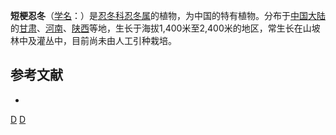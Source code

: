 {{Speciesbox 
| genus = Lonicera
| species = graebneri
| authority = Rehd.
}}

'''短梗忍冬'''（[[学名|学名]]：{{lang|la|''Lonicera graebneri''}}）是[[忍冬科|忍冬科]][[忍冬属|忍冬属]]的植物，为中国的特有植物。分布于[[中国大陆|中国大陆]]的[[甘肃|甘肃]]、[[河南|河南]]、[[陕西|陕西]]等地，生长于海拔1,400米至2,400米的地区，常生长在山坡林中及灌丛中，目前尚未由人工引种栽培。

== 参考文献 ==
<div class="references-small">
* {{cite web| url =http://www.bioinfo.cn/db05/KmzwSpecies.php?action=view&id=3009| title =短梗忍冬| work =《中国高等植物数据库全库》| publisher =中国科学院微生物研究所| author =昆明植物研究所| accessdate =2009-02-23| deadurl =yes| archiveurl =https://web.archive.org/web/20160305075403/http://www.bioinfo.cn/db05/KmzwSpecies.php?action=view&id=3009| archivedate =2016-03-05}}
</div>
{{Taxonbar|from=Q15226340}}

[[Category:忍冬属|D]]
[[Category:中國特有植物|D]]